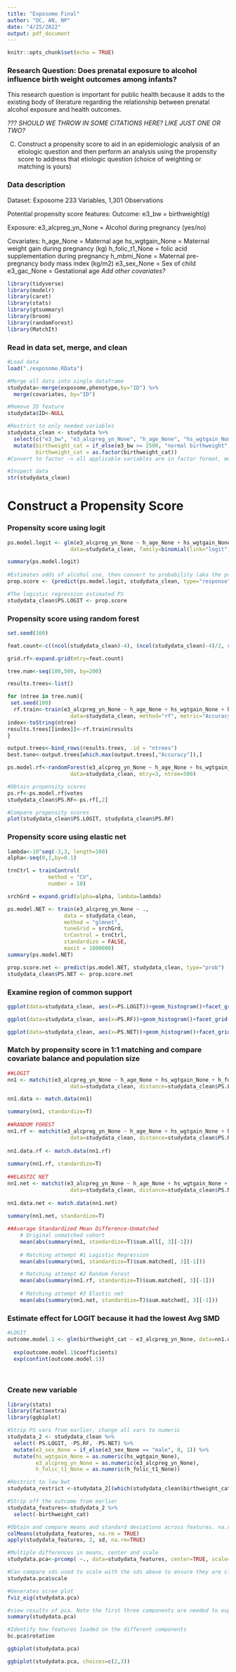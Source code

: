 ```yaml
---
title: "Exposome Final"
author: "DC, AN, NP"
date: "4/25/2022"
output: pdf_document
---
```


```r
knitr::opts_chunk$set(echo = TRUE)
```

### Research Question: Does prenatal exposure to alcohol influence birth weight outcomes among infants?

This research question is important for public health because it adds to the existing body of literature regarding the relationship between prenatal alcohol exposure and health outcomes. 

*??? SHOULD WE THROW IN SOME CITATIONS HERE? LIKE JUST ONE OR TWO?*

C) Construct a propensity score to aid in an epidemiologic analysis of an etiologic question and then perform an analysis using the propensity score to address that etiologic question (choice of weighting or matching is yours)

### Data description 
Dataset: Exposome 
233 Variables, 1,301 Observations 

Potential propensity score features:
Outcome: 
e3_bw = birthweight(g)

Exposure: 
e3_alcpreg_yn_None = Alcohol during pregnancy (yes/no)

Covariates: 
h_age_None = Maternal age
hs_wgtgain_None = Maternal weight gain during pregnancy (kg)
h_folic_t1_None = folic acid supplementation during pregnancy
h_mbmi_None = Maternal pre-pregnancy body mass index (kg/m2)
e3_sex_None = Sex of child 
e3_gac_None = Gestational age
*Add other covariates?*

```r
library(tidyverse)
library(modelr)
library(caret)
library(stats)
library(gtsummary)
library(broom)
library(randomForest)
library(MatchIt)
```

### Read in data set, merge, and clean 
```r
#Load data 
load("./exposome.RData")

#Merge all data into single dataframe
studydata<-merge(exposome,phenotype,by="ID") %>% 
  merge(covariates, by="ID")

#Remove ID feature  
studydata$ID<-NULL

#Restrict to only needed variables
studydata_clean <- studydata %>%
  select(c("e3_bw", "e3_alcpreg_yn_None", "h_age_None", "hs_wgtgain_None", "h_folic_t1_None", "h_mbmi_None", "e3_sex_None", "e3_gac_None")) %>%
  mutate(birthweight_cat = if_else(e3_bw >= 2500, "normal birthweight", "low birthweight"), 
         birthweight_cat = as.factor(birthweight_cat))
#Convert to factor -> all applicable variables are in factor format, move to next step 

#Inspect data 
str(studydata_clean)

```


# Construct a Propensity Score

### Propensity score using logit 
```r
ps.model.logit <- glm(e3_alcpreg_yn_None ~ h_age_None + hs_wgtgain_None + h_folic_t1_None + h_mbmi_None + e3_sex_None + e3_gac_None, 
                    data=studydata_clean, family=binomial(link="logit"))

summary(ps.model.logit)
    
#Estimates odds of alcohol use, then convert to probability (aka the propensity score)
prop.score <- (predict(ps.model.logit, studydata_clean, type="response"))

#The logistic regression estimated PS
studydata_clean$PS.LOGIT <- prop.score 

```

### Propensity score using random forest
```r
set.seed(100)

feat.count<-c((ncol(studydata_clean)-4), (ncol(studydata_clean)-4)/2, sqrt(ncol(studydata_clean)-4))

grid.rf<-expand.grid(mtry=feat.count)

tree.num<-seq(100,500, by=200)

results.trees<-list()

for (ntree in tree.num){
 set.seed(100)
  rf.train<-train(e3_alcpreg_yn_None ~ h_age_None + hs_wgtgain_None + h_folic_t1_None + h_mbmi_None + e3_sex_None + e3_gac_None, 
                    data=studydata_clean, method="rf", metric="Accuracy", tuneGrid=grid.rf, importance=TRUE, ntree=ntree)
index<-toString(ntree)
results.trees[[index]]<-rf.train$results
}

output.trees<-bind_rows(results.trees, .id = "ntrees")
best.tune<-output.trees[which.max(output.trees[,"Accuracy"]),]

ps.model.rf<-randomForest(e3_alcpreg_yn_None ~ h_age_None + hs_wgtgain_None + h_folic_t1_None + h_mbmi_None + e3_sex_None + e3_gac_None, 
                    data=studydata_clean, mtry=3, ntree=500)

#Obtain propensity scores
ps.rf<-ps.model.rf$votes
studydata_clean$PS.RF<-ps.rf[,2]

#Compare propensity scores
plot(studydata_clean$PS.LOGIT, studydata_clean$PS.RF)
```

### Propensity score using elastic net
```r

lambda<-10^seq(-3,3, length=100)
alpha<-seq(0,1,by=0.1)

trnCtrl = trainControl(
             method = "CV",
             number = 10)

srchGrd = expand.grid(alpha=alpha, lambda=lambda)

ps.model.NET <- train(e3_alcpreg_yn_None ~ .,
                  data = studydata_clean,
                  method = "glmnet",
                  tuneGrid = srchGrd,
                  trControl = trnCtrl,
                  standardize = FALSE,
                  maxit = 1000000)
summary(ps.model.NET)

prop.score.net <- predict(ps.model.NET, studydata_clean, type="prob") [,2]
studydata_clean$PS.NET <- prop.score.net

```

### Examine region of common support

```r
ggplot(data=studydata_clean, aes(x=PS.LOGIT))+geom_histogram()+facet_grid(~e3_alcpreg_yn_None)+theme_bw()+ggtitle("Overlap PS from Logistic Regression")

ggplot(data=studydata_clean, aes(x=PS.RF))+geom_histogram()+facet_grid(~e3_alcpreg_yn_None)+theme_bw()+ggtitle("Overlap PS from Random Forest")

ggplot(data=studydata_clean, aes(x=PS.NET))+geom_histogram()+facet_grid(~e3_alcpreg_yn_None)+theme_bw()+ggtitle("Overlap PS from Elastic Net")
```


### Match by propensity score in 1:1 matching and compare covariate balance and population size

```r
##LOGIT
nn1 <- matchit(e3_alcpreg_yn_None ~ h_age_None + hs_wgtgain_None + h_folic_t1_None + h_mbmi_None + e3_sex_None + e3_gac_None, 
                    data=studydata_clean, distance=studydata_clean$PS.LOGIT, method="nearest", discard="both", caliper=0.2, ratio=1)

nn1.data <- match.data(nn1)

summary(nn1, standardize=T)
  
##RANDOM FOREST   
nn1.rf <- matchit(e3_alcpreg_yn_None ~ h_age_None + hs_wgtgain_None + h_folic_t1_None + h_mbmi_None + e3_sex_None + e3_gac_None, 
                    data=studydata_clean, distance=studydata_clean$PS.RF, method="nearest", discard = "both", caliper=0.2, ratio=1)
      
nn1.data.rf <- match.data(nn1.rf)
    
summary(nn1.rf, standardize=T)
    
##ELASTIC NET 
nn1.net <- matchit(e3_alcpreg_yn_None ~ h_age_None + hs_wgtgain_None + h_folic_t1_None + h_mbmi_None + e3_sex_None + e3_gac_None, 
                    data=studydata_clean, distance=studydata_clean$PS.NET, method="nearest", discard = "both", caliper=0.2, ratio=1)
      
nn1.data.net <- match.data(nn1.net)
    
summary(nn1.net, standardize=T)

##Average Standardized Mean Difference-Unmatched
    # Original unmatched cohort
    mean(abs(summary(nn1, standardize=T)$sum.all[, 3][-1])) 
    
    # Matching attempt #1 Logistic Regression
    mean(abs(summary(nn1, standardize=T)$sum.matched[, 3][-1])) 

    # Matching attempt #2 Random Forest
    mean(abs(summary(nn1.rf, standardize=T)$sum.matched[, 3][-1])) 
    
    # Matching attempt #3 Elastic net
    mean(abs(summary(nn1.net, standardize=T)$sum.matched[, 3][-1])) 
```

### Estimate effect for LOGIT because it had the lowest Avg SMD 
```r
#LOGIT
outcome.model.1 <- glm(birthweight_cat ~ e3_alcpreg_yn_None, data=nn1.data, family=binomial(link="logit"))
    
  exp(outcome.model.1$coefficients)
  exp(confint(outcome.model.1))
  
  
```


### Create new variable 
```r

library(stats)
library(factoextra)
library(ggbiplot)

#Strip PS vars from earlier, change all vars to numeric 
studydata_2 <- studydata_clean %>%
  select(-PS.LOGIT, -PS.RF, -PS.NET) %>%
  mutate(e3_sex_None = if_else(e3_sex_None == "male", 0, 1)) %>%
  mutate(hs_wgtgain_None = as.numeric(hs_wgtgain_None), 
         e3_alcpreg_yn_None = as.numeric(e3_alcpreg_yn_None), 
         h_folic_t1_None = as.numeric(h_folic_t1_None))

#Restrict to low bwt
studydata_restrict <-studydata_2[(which(studydata_clean$birthweight_cat=="low birthweight")),]

#Strip off the outcome from earlier 
studydata_features<-studydata_2 %>%
  select(-birthweight_cat)

#Obtain and compare means and standard deviations across features. na.rm removes the missings
colMeans(studydata_features, na.rm = TRUE)
apply(studydata_features, 2, sd, na.rm=TRUE)

#Multiple differences in means, center and scale 
studydata.pca<-prcomp( ~., data=studydata_features, center=TRUE, scale=TRUE, na.action=na.omit)

#Can compare sds used to scale with the sds above to ensure they are close.
studydata.pca$scale

#Generates scree plot
fviz_eig(studydata.pca)

#view results of pca. Note the first three components are needed to explain at least 75% of the variance
summary(studydata.pca)

#Identify how features loaded on the different components
bc.pca$rotation

ggbiplot(studydata.pca)

ggbiplot(studydata.pca, choices=c(2,3))



```









